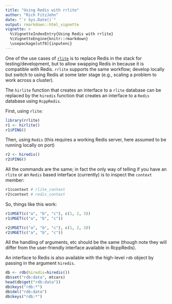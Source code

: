 ```yaml
---
title: "Using Redis with rrlite"
author: "Rich FitzJohn"
date: "`r Sys.Date()`"
output: rmarkdown::html_vignette
vignette: >
  %\VignetteIndexEntry{Using Redis with rrlite}
  %\VignetteEngine{knitr::rmarkdown}
  \usepackage[utf8]{inputenc}
---
```


One of the use cases of [`rlite`](https://github.com/seppo0010/rlite) is to replace Redis in the stack for testing/development, but to allow swapping Redis in because it is compatible with Redis.  `rrlite` supports the same workflow; develop locally but switch to using Redis at some later stage (e.g., scaling a problem to work across a cluster).

The `hirlite` function that creates an interface to a `rlite` database can be replaced by the `hiredis` function that creates an interface to a `Redis` database using `RcppRedis`.

First, using `rlite`:

```r
library(rrlite)
r1 <- hirlite()
r1$PING()
```

Then, using `Redis` (this requires a working Redis server, here assumed to be running locally on port)

```r
r2 <- hiredis()
r2$PING()
```

All the commands are the same; in fact the only way of telling if you have an `rlite` or an `Redis` based interface (currently) is to inspect the `context` member:

```r
r1$context # rlite_context
r2$context # redis_context
```

So, things like this work:

```r
r1$MSET(c("a", "b", "c"), c(1, 2, 3))
r1$MGET(c("a", "b", "c"))
```

```r
r2$MSET(c("a", "b", "c"), c(1, 2, 3))
r2$MGET(c("a", "b", "c"))
```

All the handling of arguments, etc should be the same (though note they will differ from the user-friendly interface available in RcppRedis).

An interface to Redis is also available with the high-level `rdb` object by passing in the argument `hiredis`.

```r
db <- rdb(hiredis=hiredis())
db$set("rdb:data", mtcars)
head(db$get("rdb:data"))
db$keys("rdb:*")
db$del("rdb:data")
db$keys("rdb:*")
```
